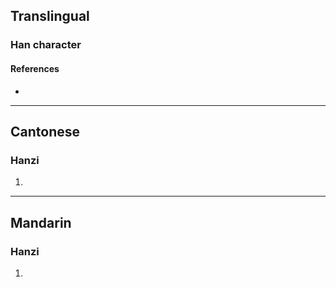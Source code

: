 {{character info/new}}
==Translingual==

===Han character===
{{Han char|rn=78|rad=歹|as=08|sn=12|four=15232|canj=MNLE|ids=⿰歹隶}}

====References====
* {{Han ref|kx=0581.200|dkj=16489|hdz=21390.160|uh=6B94|ud=27540|bh=D9DE|bd=55774}}

----

==Cantonese==

===Hanzi===
{{yue-hanzi|jyut=[[sei3]]|y=sei3}}

# {{defn|lang=yue|sort=歹08}}

----

==Mandarin==

===Hanzi===
{{cmn-hanzi|pin=[[yì]] ([[yi4]])|wg=i<sup>4</sup>}}

# {{defn|lang=cmn|sort=歹08}}